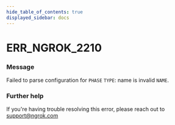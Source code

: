 ```yaml
---
hide_table_of_contents: true
displayed_sidebar: docs
---
```



# ERR_NGROK_2210

### Message
Failed to parse configuration for `PHASE` `TYPE`: name is invalid `NAME`.

<ErrorDetails error='err_ngrok_2210' />


### Further help
If you're having trouble resolving this error, please reach out to [support@ngrok.com](mailto:support@ngrok.com?subject=Help%20with%20ERR_NGROK_2210)

